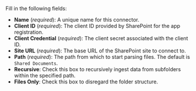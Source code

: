 Fill in the following fields:

- **Name** (_required_): A unique name for this connector.
- **Client ID** (_required_): The client ID provided by SharePoint for the app registration.
- **Client Credential** (_required_): The client secret associated with the client ID.
- **Site URL** (_required_): The base URL of the SharePoint site to connect to.
- **Path** (_required_): The path from which to start parsing files. The default is `Shared Documents`.
- **Recursive**: Check this box to recursively ingest data from subfolders within the specified path.
- **Files Only**: Check this box to disregard the folder structure.